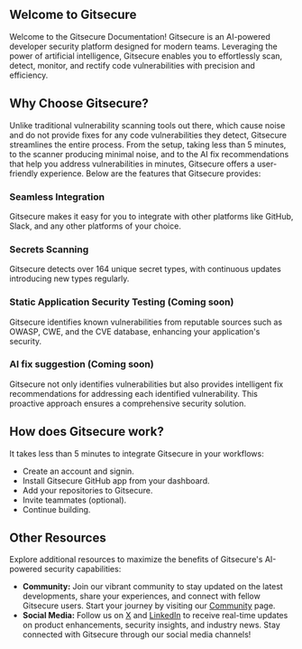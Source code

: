 ## Welcome to Gitsecure
Welcome to the Gitsecure Documentation! Gitsecure is an AI-powered developer security platform designed for modern teams. Leveraging the power of artificial intelligence, Gitsecure enables you to effortlessly scan, detect, monitor, and rectify code vulnerabilities with precision and efficiency.

## Why Choose Gitsecure?
Unlike traditional vulnerability scanning tools out there, which cause noise and do not provide fixes for any code vulnerabilities they detect, Gitsecure streamlines the entire process. From the setup, taking less than 5 minutes, to the scanner producing minimal noise, and to the AI fix recommendations that help you address vulnerabilities in minutes, Gitsecure offers a user-friendly experience. Below are the features that Gitsecure provides:

### Seamless Integration
Gitsecure makes it easy for you to integrate with other platforms like GitHub, Slack, and any other platforms of your choice.

### Secrets Scanning
Gitsecure detects over 164 unique secret types, with continuous updates introducing new types regularly.

### Static Application Security Testing (Coming soon)
Gitsecure identifies known vulnerabilities from reputable sources such as OWASP, CWE, and the CVE database, enhancing your application's security.

### AI fix suggestion (Coming soon)
Gitsecure not only identifies vulnerabilities but also provides intelligent fix recommendations for addressing each identified vulnerability. This proactive approach ensures a comprehensive security solution.

## How does Gitsecure work?
It takes less than 5 minutes to integrate Gitsecure in your workflows:

- Create an account and signin.
- Install Gitsecure GitHub app from your dashboard.
- Add your repositories to Gitsecure.
- Invite teammates (optional).
- Continue building. 

## Other Resources
Explore additional resources to maximize the benefits of Gitsecure's AI-powered security capabilities:

- **Community:** Join our vibrant community to stay updated on the latest developments, share your experiences, and connect with fellow Gitsecure users. Start your journey by visiting our [Community](https://discord.gg/u5tkbCnP3G) page.
- **Social Media:** Follow us on [X](https://X.com/gitsecure) and [LinkedIn]("https://www.linkedin.com/company/gitsecure) to receive real-time updates on product enhancements, security insights, and industry news. Stay connected with Gitsecure through our social media channels!

